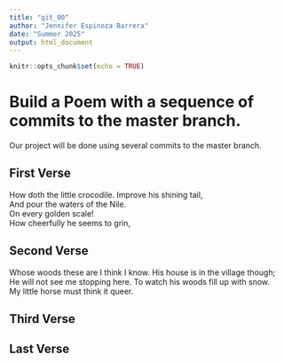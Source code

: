 ```yaml
---
title: "git_00"
author: "Jennifer Espinoza Barrera"
date: "Summer 2025"
output: html_document
---
```


```r
knitr::opts_chunk$set(echo = TRUE)
```
# Build a Poem with a sequence of commits to the master branch.
Our project will be done using several commits to the master branch.
<!-- Do not modify or change any text in "!--" bracketed areas such as this --- these are instructions to
you, if you change any of this the git program will notice it and compromise your git merging strategy !-->

## First Verse 
<!--Put the first five lines of a poem by Lewis Carrol in this section!-->

How doth the little crocodile. 
Improve his shining tail,   
And pour the waters of the Nile.  
On every golden scale!  
How cheerfully he seems to grin,   

## Second Verse
<!--Put the first five lines of a poem by Robert Frost here!-->

Whose woods these are I think I know. 
His house is in the village though;  
He will not see me stopping here. 
To watch his woods fill up with snow.  
My little horse must think it queer. 

## Third Verse
<!--Put the first two verses of The Walrus and the Carpenter here!-->

## Last Verse
<!--Put a short poem of your choice 8-20 lines,here!-->
